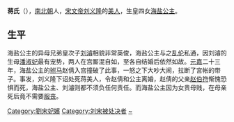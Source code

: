 {{Unreferenced |time=2014-12-21T09:44:53+00:00 }}
'''蒋氏'''（{{bd|？||446年|catIdx=Jiang,蒋}}），[[南北朝|南北朝]]人，[[南朝宋|宋]][[宋文帝|文帝]][[刘义隆|刘义隆]]的[[美人_(位号)|美人]]，生皇四女[[海盐公主_(刘义隆)|海盐公主]]。

== 生平 ==
海盐公主的异母兄弟皇次子[[刘濬|刘濬]]相貌非常英俊，海盐公主与之[[乱伦|乱伦]]私通，因刘濬的生母[[潘淑妃|潘淑妃]]最有宠势，两人在宫厮混自如，至各自结婚后依然如故。[[元嘉_(南朝宋文帝)|元嘉]]二十三年，海盐公主的[[驸马|驸马]]赵倩入宫撞破了此事，一怒之下大吵大闹，拉断了宮帐的带子。事发，刘义隆下诏处死蒋美人，令赵倩和公主离婚，赵倩的父亲[[赵伯符|赵伯符]]惭愧恐惧而死，海盐公主、刘濬则都不须负任何责任。而海盐公主因为女贵母贱，在母亲死后竟不需要[[服丧|服丧]]。

{{DEFAULTSORT:J}}
[[Category:劉宋妃嬪|Category:劉宋妃嬪]]
[[Category:刘宋被处决者|Category:刘宋被处决者]]
[[Category:蒋姓|~]]